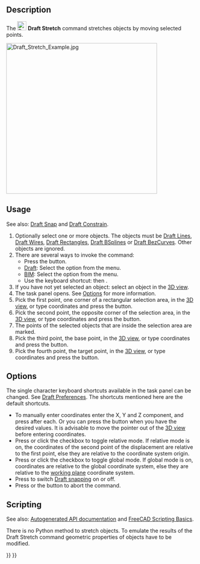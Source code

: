 <languages/>
<translate>

<!--T:12-->
{{Docnav
|[[Draft_Trimex|Trimex]]
|[[Draft_Clone|Clone]]
|[[Draft_Workbench|Draft]]
|IconL=Draft_Trimex.svg
|IconR=Draft_Clone.svg
|IconC=Workbench_Draft.svg
}}

<!--T:1-->
{{GuiCommand
|Name=Draft Stretch
|MenuLocation=Modification → Stretch<br>Modify → Stretch
|Workbenches=[[Draft_Workbench|Draft]], [[BIM_Workbench|BIM]]
|Shortcut={{KEY|S}} {{KEY|H}}
|Version=0.17
}}

==Description== <!--T:15--> 

<!--T:2-->
The [[Image:Draft_Stretch.svg|24px]] '''Draft Stretch''' command stretches objects by moving selected points.

</translate>
[[Image:Draft_Stretch_Example.jpg|400px]]
<translate>
<!--T:3-->
{{Caption|Stretching three Draft Wires}}

==Usage== <!--T:16--> 

<!--T:20-->
See also: [[Draft_Snap|Draft Snap]] and [[Draft_Constrain|Draft Constrain]].

<!--T:4-->
# Optionally select one or more objects. The objects must be [[Draft_Line|Draft Lines]], [[Draft_Wire|Draft Wires]], [[Draft_Rectangle|Draft Rectangles]], [[Draft_BSpline|Draft BSplines]] or [[Draft_BezCurve|Draft BezCurves]]. Other objects are ignored.
# There are several ways to invoke the command:
#* Press the {{Button|[[Image:Draft_Stretch.svg|16px]] [[Draft_Stretch|Stretch]]}} button.
#* [[Draft_Workbench|Draft]]: Select the {{MenuCommand|Modification → [[Image:Draft_Stretch.svg|16px]] Stretch}} option from the menu.
#* [[BIM_Workbench|BIM]]: Select the {{MenuCommand|Modify → [[Image:Draft_Stretch.svg|16px]] Stretch}} option from the menu.
#* Use the keyboard shortcut: {{KEY|S}} then {{KEY|H}}.
# If you have not yet selected an object: select an object in the [[3D_view|3D view]].
# The {{MenuCommand|Stretch}} task panel opens. See [[#Options|Options]] for more information.
# Pick the first point, one corner of a rectangular selection area, in the [[3D_view|3D view]], or type coordinates and press the {{Button|[[Image:Draft_AddPoint.svg|16px]] Enter point}} button.
# Pick the second point, the opposite corner of the selection area, in the [[3D_view|3D view]], or type coordinates and press the {{Button|[[Image:Draft_AddPoint.svg|16px]] Enter point}} button.
# The points of the selected objects that are inside the selection area are marked.
# Pick the third point, the base point, in the [[3D_view|3D view]], or type coordinates and press the {{Button|[[Image:Draft_AddPoint.svg|16px]] Enter point}} button.
# Pick the fourth point, the target point, in the [[3D_view|3D view]], or type coordinates and press the {{Button|[[Image:Draft_AddPoint.svg|16px]] Enter point}} button.

==Options== <!--T:17--> 

<!--T:21-->
The single character keyboard shortcuts available in the task panel can be changed. See [[Draft_Preferences|Draft Preferences]]. The shortcuts mentioned here are the default shortcuts.

<!--T:5-->
* To manually enter coordinates enter the X, Y and Z component, and press {{KEY|Enter}} after each. Or you can press the {{Button|[[Image:Draft_AddPoint.svg|16px]] Enter point}} button when you have the desired values. It is advisable to move the pointer out of the [[3D_view|3D view]] before entering coordinates.
* Press {{KEY|R}} or click the {{MenuCommand|Relative}} checkbox to toggle relative mode. If relative mode is on, the coordinates of the second point of the displacement are relative to the first point, else they are relative to the coordinate system origin.
* Press {{KEY|G}} or click the {{MenuCommand|Global}} checkbox to toggle global mode. If global mode is on, coordinates are relative to the global coordinate system, else they are relative to the [[Draft_SelectPlane|working plane]] coordinate system.
* Press {{KEY|S}} to switch [[Draft_Snap|Draft snapping]] on or off.
* Press {{KEY|Esc}} or the {{Button|Close}} button to abort the command.

==Scripting== <!--T:19-->

<!--T:6-->
See also: [https://freecad.github.io/SourceDoc/ Autogenerated API documentation] and [[FreeCAD Scripting Basics|FreeCAD Scripting Basics]].

<!--T:9-->
There is no Python method to stretch objects. To emulate the results of the Draft Stretch command geometric properties of objects have to be modified.


<!--T:11-->
{{Docnav
|[[Draft_Trimex|Trimex]]
|[[Draft_Clone|Clone]]
|[[Draft_Workbench|Draft]]
|IconL=Draft_Trimex.svg
|IconR=Draft_Clone.svg
|IconC=Workbench_Draft.svg
}}

</translate>
{{Draft Tools navi{{#translation:}}}}
{{Userdocnavi{{#translation:}}}}